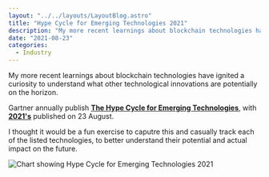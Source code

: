 ```yaml
---
layout: "../../layouts/LayoutBlog.astro"
title: "Hype Cycle for Emerging Technologies 2021"
description: "My more recent learnings about blockchain technologies have ignited a curiosity to understand what other technological innovations are potentially on the horizon."
date: "2021-08-23"
categories: 
  - Industry
---
```


My more recent learnings about blockchain technologies have ignited a curiosity to understand what other technological innovations are potentially on the horizon.

Gartner annually publish **[The Hype Cycle for Emerging Technologies](https://en.wikipedia.org/wiki/Hype_cycle)**, with **[2021's](https://www.gartner.com/smarterwithgartner/3-themes-surface-in-the-2021-hype-cycle-for-emerging-technologies/)** published on 23 August.

I thought it would be a fun exercise to caputre this and casually track each of the listed technologies, to better understand their potential and actual impact on the future.

![Chart showing Hype Cycle for Emerging Technologies 2021](https://images-cdn.welcomesoftware.com/Zz01ZmY4NGU1ZTAwZjgxMWVjYWI3MjY1MjhkNjNjMWEzNw==)
